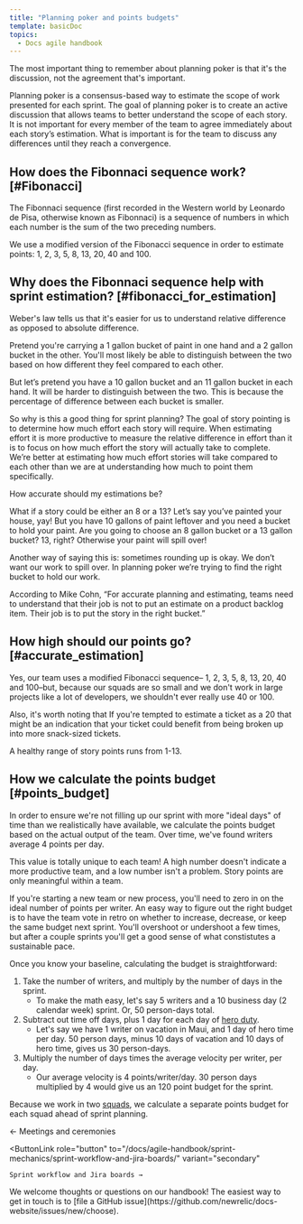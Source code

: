```yaml
---
title: "Planning poker and points budgets"
template: basicDoc
topics:
  - Docs agile handbook
---
```


The most important thing to remember about planning poker is that it's the discussion, not the agreement that's important. 

Planning poker is a consensus-based way to estimate the scope of work presented for each sprint. The goal of planning poker is to create an active discussion that allows teams to better understand the scope of each story. It is not important for every member of the team to agree immediately about each story’s estimation. What is important is for the team to discuss any differences until they reach a convergence. 

## How does the Fibonnaci sequence work? [#Fibonacci]

The Fibonnaci sequence (first recorded in the Western world by Leonardo de Pisa, otherwise known as Fibonnaci) is a sequence of numbers in which each number is the sum of the two preceding numbers. 

We use a modified version of the Fibonacci sequence in order to estimate points: 1, 2, 3, 5, 8, 13, 20, 40 and 100.

## Why does the Fibonnaci sequence help with sprint estimation? [#fibonacci_for_estimation]

Weber's law tells us that it's easier for us to understand relative difference as opposed to absolute difference. 

Pretend you're carrying a 1 gallon bucket of paint in one hand and a 2 gallon bucket in the other. You'll most likely be able to distinguish between the two based on how different they feel compared to each other. 

But let’s pretend you have a 10 gallon bucket and an 11 gallon bucket in each hand. It will be harder to distinguish between the two. This is because the percentage of difference between each bucket is smaller. 

So why is this a good thing for sprint planning? The goal of story pointing is to determine how much effort each story will require. When estimating effort it is more productive to measure the relative difference in effort than it is to focus on how much effort the story will actually take to complete. We’re better at estimating how much effort stories will take compared to each other than we are at understanding how much to point them specifically. 

How accurate should my estimations be? 

What if a story could be either an 8 or a 13?  Let’s say you’ve painted your house, yay! But you have 10 gallons of paint leftover and you need a bucket to hold your paint. Are you going to choose an 8 gallon bucket or a 13 gallon bucket? 13, right? Otherwise your paint will spill over!

Another way of saying this is: sometimes rounding up is okay. We don’t want our work to spill over. In planning poker we’re trying to find the right bucket to hold our work. 

According to Mike Cohn, “For accurate planning and estimating, teams need to understand that their job is not to put an estimate on a product backlog item. Their job is to put the story in the right bucket.”

## How high should our points go? [#accurate_estimation]

Yes, our team uses a modified Fibonacci sequence– 1, 2, 3, 5, 8, 13, 20, 40 and 100–but, because our squads are so small and we don't work in large projects like a lot of developers, we shouldn't ever really use 40 or 100. 

Also, it's worth noting that If you're tempted to estimate a ticket as a 20 that might be an indication that your ticket could benefit from being broken up into more snack-sized tickets. 

A healthy range of story points runs from 1-13. 

## How we calculate the points budget [#points_budget]

In order to ensure we're not filling up our sprint with more "ideal days" of time than we realistically have available, we calculate the points budget based on the actual output of the team. Over time, we've found writers average 4 points per day.

<Callout variant="tip">
  This value is totally unique to each team! A high number doesn't indicate a more productive team, and a low number isn't a problem. Story points are only meaningful within a team.

  If you're starting a new team or new process, you'll need to zero in on the ideal number of points per writer. An easy way to figure out the right budget is to have the team vote in retro on whether to increase, decrease, or keep the same budget next sprint. You'll overshoot or undershoot a few times, but after a couple sprints you'll get a good sense of what constistutes a sustainable pace.
</Callout>

Once you know your baseline, calculating the budget is straightforward:

1. Take the number of writers, and multiply by the number of days in the sprint.
   * To make the math easy, let's say 5 writers and a 10 business day (2 calendar week) sprint. Or, 50 person-days total.
2. Subtract out time off days, plus 1 day for each day of [hero duty](/docs/agile-handbook/heroing/what-is-a-hero/).
   * Let's say we have 1 writer on vacation in Maui, and 1 day of hero time per day. 50 person days, minus 10 days of vacation and 10 days of hero time, gives us 30 person-days.
3. Multiply the number of days times the average velocity per writer, per day.
   * Our average velocity is 4 points/writer/day. 30 person days multiplied by 4 would give us an 120 point budget for the sprint.

Because we work in two [squads](/docs/agile-handbook/key-concepts/agile-sprints-profusion-of-terms/#teams-and-squads), we calculate a separate points budget for each squad ahead of sprint planning.

<ButtonGroup>
  <ButtonLink
    role="button"
    to="/docs/agile-handbook/sprint-mechanics/meetings-and-ceremonies/"
    variant="secondary"
  >
    ← Meetings and ceremonies
  </ButtonLink>

  <ButtonLink
    role="button"
    to="/docs/agile-handbook/sprint-mechanics/sprint-workflow-and-jira-boards/"
    variant="secondary"
  >
    Sprint workflow and Jira boards →
  </ButtonLink>
</ButtonGroup>

<Callout variant="tip">
  We welcome thoughts or questions on our handbook! The easiest way to get in touch is to [file a GitHub issue](https://github.com/newrelic/docs-website/issues/new/choose).
</Callout>
